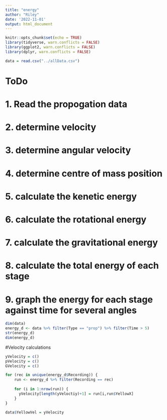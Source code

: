 ```yaml
---
title: "energy"
author: "Riley"
date: '2022-11-01'
output: html_document
---
```


```r
knitr::opts_chunk$set(echo = TRUE)
library(tidyverse, warn.conflicts = FALSE)
library(ggplot2, warn.conflicts = FALSE)
library(dplyr, warn.conflicts = FALSE)
```

```r
data = read.csv("../allData.csv")
```

# ToDo
# 1. Read the propogation data
# 2. determine velocity
# 3. determine angular velocity
# 4. determine centre of mass position
# 5. calculate the kenetic energy
# 6. calculate the rotational energy
# 7. calculate the gravitational energy
# 8. calculate the total energy of each stage
# 9. graph the energy for each stage against time for several angles


```r
dim(data)
energy_d <- data %>% filter(Type == "prop") %>% filter(Time > 5)
str(energy_d)
dim(energy_d)

```


#Velocity calculations
```r
yVelocity = c()
pVelocity = c()
GVelocity = c()

for (rec in unique(energy_d$Recording)) {
    run <- energy_d %>% filter(Recording == rec)
 
    for (i in 1:nrow(run)) {
      yVelocity[length(yVeloctiy)+1] = run[i,run$YellowX]
    }
}

data$YellowVel = yVelocity

```